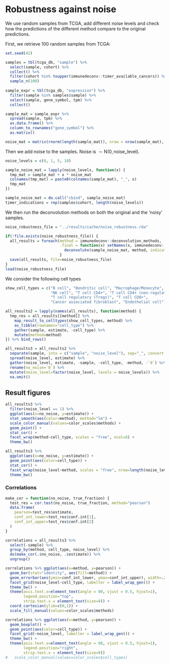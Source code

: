 # Robustness against noise
We use random samples from TCGA, add different noise levels and check how the predictions of the different 
method compare to the original predictions. 

First, we retrieve 100 random samples from TCGA: 
```r
set.seed(42)

samples = tbl(tcga_db, "sample") %>%
  select(sample, cohort) %>% 
  collect() %>%
  filter(cohort %in% toupper(immunedeconv::timer_available_cancers)) %>% 
  sample_n(100)
          
sample_expr = tbl(tcga_db, "expression") %>% 
  filter(sample %in% samples$sample) %>% 
  select(sample, gene_symbol, tpm) %>% 
  collect()

```

```r
sample_mat = sample_expr %>% 
  spread(sample, tpm) %>% 
  as.data.frame() %>% 
  column_to_rownames("gene_symbol") %>% 
  as.matrix()

noise_mat = matrix(rnorm(length(sample_mat)), nrow = nrow(sample_mat), ncol = ncol(sample_mat))
```

Then we add noise to the samples. 
Noise is $\sim\mathsf{N}(0, \text{noise_level})$. 

```r
noise_levels = c(0, 1, 5, 10)

sample_noise_mat = lapply(noise_levels, function(x) {
  tmp_mat = sample_mat + x * noise_mat
  colnames(tmp_mat) = paste0(colnames(sample_mat), "_", x)
  tmp_mat
}) 

sample_noise_mat = do.call("cbind", sample_noise_mat)
timer_indications = rep(samples$cohort, length(noise_levels))
```

We then run the deconvolution methods on both the original and the 'noisy' samples. 
```r
noise_robustness_file = "../results/cache/noise_robustness.rda"

if(!file.exists(noise_robustness_file)) {
  all_results = foreach(method = immunedeconv::deconvolution_methods,
                        .final = function(x) setNames(x, immunedeconv::deconvolution_methods)) %dopar% {
                          deconvolute(sample_noise_mat, method, indications=timer_indications) 
                        }
  save(all_results, file=noise_robustness_file)
}
load(noise_robustness_file)
```

We consider the following cell types
```r
show_cell_types = c("B cell", "Dendritic cell", "Macrophage/Monocyte",
                    "NK cell", "T cell CD4+", "T cell CD4+ (non-regulatory)",
                    "T cell regulatory (Tregs)", "T cell CD8+",
                    "Cancer associated fibroblast", "Endothelial cell")
```

```r
all_results2 = lapply(names(all_results), function(method) {
  tmp_res = all_results[[method]] %>% 
    map_result_to_celltypes(show_cell_types, method) %>% 
    as_tibble(rownames="cell_type") %>% 
    gather(sample, estimate, -cell_type) %>% 
    mutate(method=method)
}) %>% bind_rows()

all_results3 = all_results2 %>% 
  separate(sample, into = c("sample", "noise_level"), sep="_", convert = TRUE) %>% 
  spread(noise_level, estimate) %>% 
  gather(noise_level, estimate, -sample, -cell_type, -method, -`0`) %>%
  rename(no_noise=`0`) %>% 
  mutate(noise_level=factor(noise_level, levels = noise_levels)) %>%
  na.omit()
```

## Result figures
```r
all_results3 %>% 
  filter(noise_level == 1) %>% 
  ggplot(aes(x=no_noise, y=estimate)) +
  stat_smooth(aes(color=method), method="lm") + 
  scale_color_manual(values=color_scales$methods) + 
  geom_point() + 
  stat_cor() + 
  facet_wrap(method~cell_type, scales = "free", ncol=8) + 
  theme_bw()
```

```r
all_results3 %>% 
  ggplot(aes(x=no_noise, y=estimate)) +
  geom_point(aes(color=cell_type)) + 
  stat_cor() + 
  facet_wrap(noise_level~method, scales = "free", nrow=length(noise_levels)-1) + 
  theme_bw()
```

### Correlations
```r
make_cor = function(no_noise, true_fraction) {
  test_res = cor.test(no_noise, true_fraction, method="pearson")
  data.frame(
    pearson=test_res$estimate,
    conf_int_lower=test_res$conf.int[1],
    conf_int_upper=test_res$conf.int[2]
  )
}

correlations = all_results3 %>%
  select(-sample) %>%
  group_by(method, cell_type, noise_level) %>%
  do(make_cor(.$no_noise, .$estimate)) %>% 
  ungroup()
```


```r
correlations %>% ggplot(aes(x=method, y=pearson)) +
  geom_bar(stat="identity", aes(fill=method)) +
  geom_errorbar(aes(ymin=conf_int_lower, ymax=conf_int_upper), width=.2) + 
  facet_grid(noise_level~cell_type, labeller = label_wrap_gen()) + 
  theme_bw() + 
  theme(axis.text.x=element_text(angle = 90, vjust = 0.5, hjust=1),
        legend.position="top",
        strip.text.x = element_text(size=9)) +
  coord_cartesian(ylim=c(0,1)) + 
  scale_fill_manual(values=color_scales$methods)  

```


```r
correlations %>% ggplot(aes(x=method, y=pearson)) +
  geom_boxplot() +
  geom_point(aes(color=cell_type)) + 
  facet_grid(~noise_level, labeller = label_wrap_gen()) + 
  theme_bw() + 
  theme(axis.text.x=element_text(angle = 90, vjust = 0.5, hjust=1),
        legend.position="right",
        strip.text.x = element_text(size=9)) 
#   scale_color_manual(values=color_scales$cell_types)  

```




